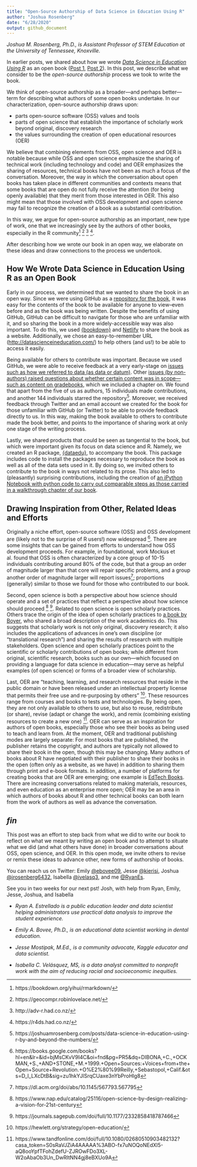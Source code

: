 ```yaml
---
title: "Open-Source Authorship of Data Science in Education Using R"
author: "Joshua Rosenberg"
date: "6/28/2020"
output: github_document
---
```


*Joshua M. Rosenberg, Ph.D., is Assistant Professor of STEM Education at the
University of Tennessee, Knoxville.*

In earlier posts, we shared about how we wrote [*Data Science in Education Using
R*](http://datascienceineducation.com/) as an open book
([Post 1](https://rviews.rstudio.com/2020/05/26/community-and-collaboration-writing-our-book-in-the-open/),
[Post 2](https://rviews.rstudio.com/2020/06/11/learning-r-with-education-datasets/)).
In this post, we describe what we consider to be the *open-source authorship*
process we took to write the book.

We think of open-source authorship as a broader---and perhaps better---term for
describing what authors of some open books undertake. In our characterization,
open-source authorship draws upon:

  - parts open-source software (OSS) values and tools
  - parts of open science that establish the importance of scholarly work beyond
    original, discovery research
  - the values surrounding the creation of open educational resources (OER)

We believe that combining elements from OSS, open science and OER is notable
because while OSS and open science emphasize the sharing of technical work
(including technology and code) and OER emphasizes the sharing of resources,
technical books have not been as much a focus of the conversation. Moreover, the
way in which the conversation about open books has taken place in different
communities and contexts means that some books that are open do not fully
receive the attention (for being openly available) that they merit from those
interested in OER. This also might mean that those involved with OSS development
and open science may fail to recognize the creation of a book as a substantial
contribution.

In this way, we argue for open-source authorship as an important, new type of
work, one that we increasingly see by the authors of other books, especially in
the R community^[https://bookdown.org/yihui/rmarkdown/]
^[https://geocompr.robinlovelace.net/] ^[http://adv-r.had.co.nz/]
^[https://r4ds.had.co.nz/].

After describing how we wrote our book in an open way, we elaborate on these
ideas and draw connections to the process we undertook.

## How We Wrote Data Science in Education Using R as an Open Book

Early in our process, we determined that we wanted to share the book in an open
way. Since we were using GitHub as a [repository for the
book](https://github.com/data-edu/data-science-in-education/), it was easy for
the contents of the book to be available for anyone to view--even before and as
the book was being written. Despite the benefits of using GitHub, GitHub can be
difficult to navigate for those who are unfamiliar with it, and so sharing the
book in a more widely-accessible way was also important. To do this, we used
[{bookdown}](https://bookdown.org/) and [Netlify](https://www.netlify.com/) to
share the book as a website. Additionally, we chose an easy-to-remember URL
(<http://datascienceineducation.com/>) to help others (and us!) to be able to
access it easily.

Being available for others to contribute was important. Because we used GitHub,
we were able to receive feedback at a very early-stage on [issues such as how we
referred to data (as data or
datum)](https://github.com/data-edu/data-science-in-education/issues/20). Other
[issues (by non-authors) raised questions about whether certain content was in
scope---such as content on
gradebooks](https://github.com/data-edu/data-science-in-education/issues/9),
which we included a chapter on. We found that apart from the five of us as
authors, 15 individuals made contributions, and another 144 individuals starred
the
repository^[https://joshuamrosenberg.com/posts/data-science-in-education-using-r-by-and-beyond-the-numbers/].
Moreover, we received feedback through Twitter and an email account we created
for the book for those unfamiliar with GitHub (or Twitter) to be able to provide
feedback directly to us. In this way, making the book available to others to
contribute made the book better, and points to the importance of sharing work at
only one stage of the writing process.

Lastly, we shared products that could be seen as tangential to the book, but
which were important given its focus on data science and R. Namely, we created
an R package, [{dataedu}](https://data-edu.github.io/dataedu/), to accompany the
book. This package includes code to install the packages necessary to reproduce
the book as well as all of the data sets used in it. By doing so, we invited
others to contribute to the book in ways not related to its prose. This also led
to (pleasantly) surprising contributions, including the creation of [an iPython
Notebook with python code to carry out comparable steps as those carried in a
walkthrough chapter of our
book](https://colab.research.google.com/drive/1f7CpetOWP9T2XaJCNrcwWj3CMKsQNmtw).

## Drawing Inspiration from Other, Related Ideas and Efforts

Originally a niche effort, open-source software (OSS) and OSS development are
(likely not to the surprise of R users!) now widespread
^[https://books.google.com/books?hl=en\&lr=\&id=bjMsCKvV9I4C\&oi=fnd\&pg=PR5\&dq=DIBONA,+C.,+OCKMAN,+S.,+AND+STONE,+M.+1999.+Open+Sources:+Voices+from+the+Open+Source+Revolution.+O%E2%80%99Reilly,+Sebastopol,+Calif.\&ots=D\_l\_LXcDtB\&sig=zu1hkYJlSrqCUaxe3nYbProHlg8].
There are some insights that can be gained from efforts to understand how OSS
development proceeds. For example, in foundational, work Mockus et al. found
that OSS is often characterized by a core group of 10-15 individuals
contributing around 80% of the code, but that a group an order of magnitude
larger than that core will repair specific problems, and a group another order
of magnitude larger will report
issues^[https://dl.acm.org/doi/abs/10.1145/567793.567795]; proportions
(generally) similar to those we found for those who contributed to our book.

Second, open science is both a perspective about how science should operate and
a set of practices that reflect a perspective about how science should proceed
^[https://www.nap.edu/catalog/25116/open-science-by-design-realizing-a-vision-for-21st-century]
^[https://journals.sagepub.com/doi/full/10.1177/2332858418787466]. Related to
open science is open scholarly practices. Others trace the origin of the idea of
open scholarly practices to [a book by Boyer](https://eric.ed.gov/?id=ED326149),
who shared a broad description of the work academics do. This suggests that
scholarly work is not only original, discovery research; it also includes the
applications of advances in one’s own discipline (or “translational research”)
and sharing the results of research with multiple stakeholders. Open science and
open scholarly practices point to the scientific or scholarly contributions of
open books; while different from original, scientific research, books such as
our own—which focused on providing a language for data science in education—may
serve as helpful examples (of open science) or forms of a broader view of
scholarship.

Last, OER are “teaching, learning, and research resources that reside in the
public domain or have been released under an intellectual property license that
permits their free use and re-purposing by others”
^[https://hewlett.org/strategy/open-education/]. These resources range from
courses and books to tests and technologies. By being open, they are not only
available to others to use, but also to reuse, redistribute (or share), revise
(adapt or change the work), and remix (combining existing resources to create a
new one)
^[https://www.tandfonline.com/doi/full/10.1080/02680510903482132?casa\_token=S0sRaVJZiA4AAAAA%3ABO-fx7uNOQoNEdXl5-aQ8ooYpfTFohZdefU-ZJROwFDo3XL-W2oAbaOb3Un\_DwRItNN4gj8eBXUo9A].
OER can serve as an inspiration for authors of open books, especially those who
see their books as being used to teach and learn from. At the moment, OER and
traditional publishing modes are largely separate: For most books that are
published, the publisher retains the copyright, and authors are typically not
allowed to share their book in the open, though this may be changing. Many
authors of books about R have negotiated with their publisher to share their
books in the open (often only as a website, as we have) in addition to sharing
them through print and e-book formats. In addition, a number of platforms for
creating books that are OER are emerging; one example is [EdTech
Books](https://edtechbooks.org). There are increasing conversations related to
making materials, resources, and even education as an enterprise more open; OER
may be an area in which authors of books about R and other technical books can
both learn from the work of authors as well as advance the conversation.

## *fin*

This post was an effort to step back from what we did to write our book to
reflect on what we meant by writing an open book and to attempt to situate what
we did (and what others have done) in broader conversations about OSS, open
science, and OER. In this open mode, we invite others to revise or remix these
ideas to advance other, new forms of authorship of books.

You can reach us on Twitter: Emily [@ebovee09](https://twitter.com/ebovee09),
Jesse [@kierisi](https://twitter.com/kierisi), Joshua
[@jrosenberg6432](https://twitter.com/jrosenberg6432), Isabella
[@ivelasq3](https://twitter.com/ivelasq3), and me
[@RyanEs](https://twitter.com/RyanEs).
  
See you in two weeks for our next pst! Josh, with help from Ryan, Emily, Jesse,
Joshua, and Isabella

  - *Ryan A. Estrellado is a public education leader and data scientist helping
    administrators use practical data analysis to improve the student
    experience.*

  - *Emily A. Bovee, Ph.D., is an educational data scientist working in dental
    education.*

  - *Jesse Mostipak, M.Ed., is a community advocate, Kaggle educator and data
    scientist.*

  - *Isabella C. Velásquez, MS, is a data analyst committed to nonprofit work
    with the aim of reducing racial and socioeconomic inequities.*